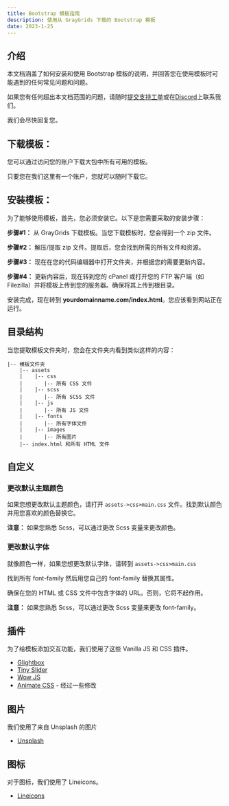 ```yaml
---
title: Bootstrap 模板指南
description: 使用从 GrayGrids 下载的 Bootstrap 模板
date: 2023-1-25
---
```


## 介绍

本文档涵盖了如何安装和使用 Bootstrap 模板的说明，并回答您在使用模板时可能遇到的任何常见问题和问题。

如果您有任何超出本文档范围的问题，请随时[提交支持工单](https://uideck.com/support/)或在[Discord](https://pimjo.com/discord)上联系我们。

我们会尽快回复您。

## 下载模板：

您可以通过访问您的账户下载大包中所有可用的模板。

只要您在我们这里有一个账户，您就可以随时下载它。

## **安装模板**：

为了能够使用模板，首先，您必须安装它。以下是您需要采取的安装步骤：

**步骤#1：** 从 GrayGrids 下载模板。当您下载模板时，您会得到一个 zip 文件。

**步骤#2：** 解压/提取 zip 文件。提取后，您会找到所需的所有文件和资源。

**步骤#3：** 现在在您的代码编辑器中打开文件夹，并根据您的需要更新内容。

**步骤#4：** 更新内容后，现在转到您的 cPanel 或打开您的 FTP 客户端（如 Filezilla）并将模板上传到您的服务器。确保将其上传到根目录。

安装完成，现在转到 **yourdomainname.com/index.html**。您应该看到网站正在运行。

## **目录结构**

当您提取模板文件夹时，您会在文件夹内看到类似这样的内容：

```
|-- 模板文件夹
    |-- assets
    |    |-- css
    |       |-- 所有 CSS 文件
    |    |-- scss
    |       |-- 所有 SCSS 文件
    |    |-- js
    |       |-- 所有 JS 文件
    |    |-- fonts
    |       |-- 所有字体文件
    |    |-- images
    |       |-- 所有图片
    |-- index.html 和所有 HTML 文件
```

## **自定义**

### **更改默认主题颜色**

如果您想更改默认主题颜色，请打开 `assets->css>main.css` 文件。找到默认颜色并用您喜欢的颜色替换它。

**注意：** 如果您熟悉 Scss，可以通过更改 Scss 变量来更改颜色。

### **更改默认字体**

就像颜色一样，如果您想更改默认字体，请转到 `assets->css>main.css`

找到所有 font-family 然后用您自己的 font-family 替换其属性。

确保在您的 HTML 或 CSS 文件中包含字体的 URL。否则，它将不起作用。

**注意：** 如果您熟悉 Scss，可以通过更改 Scss 变量来更改 font-family。

## **插件**

为了给模板添加交互功能，我们使用了这些 Vanilla JS 和 CSS 插件。

- [Glightbox](https://biati-digital.github.io/glightbox/)
- [Tiny Slider](https://github.com/ganlanyuan/tiny-slider)
- [Wow JS](https://wowjs.uk/docs.html)
- [Animate CSS](https://animate.style/) - 经过一些修改

## **图片**

我们使用了来自 Unsplash 的图片

- [Unsplash](https://unsplash.com/)

## **图标**

对于图标，我们使用了 Lineicons。

- [Lineicons](https://lineicons.com/)
